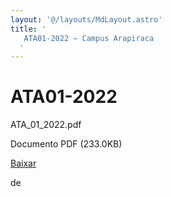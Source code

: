 ```yaml
---
layout: '@/layouts/MdLayout.astro'
title: '
   ATA01-2022 — Campus Arapiraca
  '
---
```






ATA01\-2022
===========














 ATA\_01\_2022\.pdf
   

 Documento PDF
 (233\.0KB)
 

<a class="btn btn-secondary download" href="https://arapiraca.ufal.br/graduacao/ciencia-da-computacao/documentos/atas-do-colegiado-e-nde/colegiado/2022/ata_01_2022.pdf/%40%40download/file/ATA_01_2022.pdf">
 Baixar
</a>




























 de
 


















